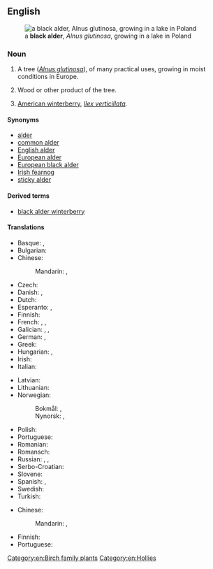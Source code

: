 ==English==
{{wikipedia|Alnus glutinosa}}
{{wikipedia|Ilex verticillata}}
[[File:Alder in lake.jpg|thumb|a '''black alder''', ''Alnus glutinosa'', growing in a lake in Poland]]

===Noun===
{{en-noun|~}}

# {{lb|en|countable|uncountable}} A tree (''[[Alnus glutinosa]]''), of many practical uses, growing in moist conditions in Europe.
# {{lb|en|uncountable}} Wood or other product of the tree.
# [[American winterberry]], ''[[Ilex verticillata]]''.

====Synonyms====
{{checksense|en}}
* [[alder]]
* [[common alder]]
* [[English alder]]
* [[European alder]]
* [[European black alder]]
* [[Irish fearnog]]
* [[sticky alder]]

====Derived terms====
* [[black alder winterberry]] {{q|Ilex verticillata}}

====Translations====
{{trans-top|''Alnus glutinosa'' tree}}
* Basque: {{t|eu|haltz beltza}}, {{t|eu|haltz arrunta}}
* Bulgarian: {{t-needed|bg}}
* Chinese:
*: Mandarin: {{t|cmn|歐洲桤木}}, {{t|cmn|欧洲桤木|tr=Ōuzhōu qīmù}}
* Czech: {{t-needed|cs}}
* Danish: {{t|da|rødel|c}}, {{t|da|rød-el|c}}
* Dutch: {{t|nl|zwarte els|m}}
* Esperanto: {{t|eo|nigra alno}}, {{t|eo|glueca alno}}
* Finnish: {{t+|fi|tervaleppä}}
* French: {{t|fr|aulne glutineux|m}}, {{t|fr|aulne noir|m}}, {{t|fr|aulne poisseux|m}}
* Galician: {{t+|gl|amieiro|m}}, {{t+|gl|abeneiro|m}}, {{t+|gl|ameneiro|m}}
* German: {{t+|de|Schwarzerle|f}}, {{t|de|Schwarz-Erle|f}} {{qualifier|technical}}
* Greek: {{t|el|[[μαύρος]] [[άλνος]]|m}}
* Hungarian: {{t|hu|mézgás éger}}, {{t|hu|enyves éger}}
* Irish: {{t-needed|ga}}
* Italian: {{t|it|ontano nero|m}}
{{trans-mid}}
* Latvian: {{t|lv|melnalksnis|m}}
* Lithuanian: {{t|lt|juodalksnis|m}}
* Norwegian:
*: Bokmål: {{t|nb|svartolder|m|f}}, {{t+|nb|svartor|m|f}}
*: Nynorsk: {{t|nn|svartolder|m|f}}, {{t|nn|svartor|m|f}}
* Polish: {{t|pl|olsza czarna|f}}
* Portuguese: {{t+|pt|amieiro|m}}
* Romanian: {{t-needed|ro}}
* Romansch: {{t|rm|ogn nair|m}}
* Russian: {{t|ru|ольха́ кле́йкая|f}}, {{t|ru|ольха́ чёрная|f}}, {{t|ru|ольха́ европе́йская|f}}
* Serbo-Croatian: {{t-needed|sh}}
* Slovene: {{t|sl|črna jelša}}
* Spanish: {{qualifier|Castilian Spanish}} {{t+|es|aliso|m}}, {{qualifier|Castilian Spanish}} {{t+|es|alisos|m-p}}
* Swedish: {{t+|sv|klibbal|c}}
* Turkish: {{t-needed|tr}}
{{trans-bottom}}

{{trans-top|wood or other product}}
* Chinese:
*: Mandarin: {{t|cmn|歐洲桤木}}, {{t|cmn|欧洲桤木|tr=Ōuzhōu qīmù}}
{{trans-mid}}
* Finnish: {{t+|fi|tervaleppä}}
* Portuguese: {{t+|pt|amieiro|m}}
{{trans-bottom}}

{{trans-see|American winterberry}}

[[Category:en:Birch family plants]]
[[Category:en:Hollies]]